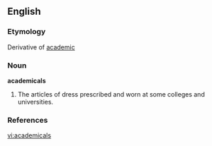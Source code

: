 ==English==

===Etymology===
Derivative of [[academic]]

===Noun===
'''academicals''' {{p}}

# {{British}} The articles of dress prescribed and worn at some colleges and universities.

===References===
{{R:Webster 1913}}

[[vi:academicals]]
